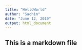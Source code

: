 ```yaml
---
title: "HelloWorld"
author: "Sachin"
date: "June 12, 2019"
output: html_document
---
```


## This is a markdown file